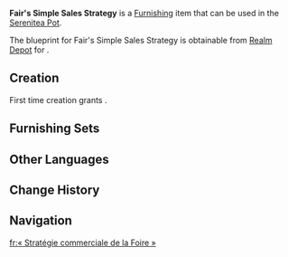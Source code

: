 {{Furnishing Infobox
|id             = 361340
|image          = Item Fair's Simple Sales Strategy.png
|category       = Large Furnishing
|subcategory    = Table
|quality        = 3
|adeptal_energy = 60
|load           = 85
|reduced_load   = 64
|description    = A low table constructed from a Flammabomb Wood frame and Ashen Aratiku Wood boards. Though unremarkable as tables go, they are cheap and simple to manufacture, making them the go-to choice among merchants in the Stadium of the Sacred Flame seeking temporary display shelves. Apparently, some shopkeepers will even choose these tables over other options, for the simple reason that their plain design better sets off the splendor of more ornate merchandise.
|mention        = <!--Character 1;Character2 -->
|interaction    = 
|blueprint      = Realm Depot
|source1        = 
}}
'''Fair's Simple Sales Strategy''' is a [[Furnishing]] item that can be used in the [[Serenitea Pot]].

The blueprint for Fair's Simple Sales Strategy is obtainable from [[Realm Depot]] for {{Item|Realm Currency|30|x=160}}.

==Creation==
First time creation grants {{Item|Trust|24|x=60}}.
{{Recipe
|type = Creation
|time = 14h
|Flammabomb Wood = 2
|Ashen Aratiku Wood = 6
|sort = Flammabomb Wood;Ashen Aratiku Wood
}}

==Furnishing Sets==
{{Craft Usage}}

==Other Languages==
{{Other Languages
|en       = Fair's Simple Sales Strategy
|zhs      = 「市集的推销策略」
|zhs_rm   = 
|zht      = 「市集的推銷策略」
|zht_rm   = 
|zh_tl    = 
|ja       = 「市場の販売戦略」
|ja_rm    = "Ichiba no Hanbai Senryaku"
|ja_tl    = "Marketplace Sales Strategy"
|ko       = 「시장의 판매 전략」
|ko_tl    = 
|es       = Estrategias de mercado
|es_tl    = Market Strategies
|fr       = « Stratégie commerciale de la Foire »
|fr_tl    = "Fair's Commercial Strategy"
|ru       = Торговая стратегия рынка
|ru_tl    = 
|th       = "กลยุทธ์การขายของตลาด"
|th_rm    = 
|th_tl    = 
|vi       = Chiến Lược Bán Hàng Trong Chợ
|vi_tl    = 
|de       = „Einfache Marktverkaufsstrategien“
|de_tl    = 
|id       = Strategi Penjualan di Pasar
|id_tl    = Sales Strategy in the Market
|pt       = "Estratégia de Venda do Mercado"
|pt_tl    = 
|tr       = Pazarın Basit Satış Stratejisi
|tr_tl    = 
|it       = Semplice strategia di vendita del Mercato
|it_tl    = 
}}

==Change History==
{{Change History|5.3}}

==Navigation==
{{Furnishing Navbox|interior}}

[[fr:« Stratégie commerciale de la Foire »]]